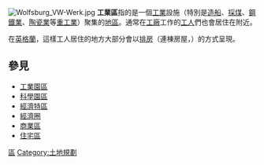 [[File:Wolfsburg_VW-Werk.jpg|thumb]]
'''工業區'''指的是一個[[工業|工業]]設施（特別是[[造船|造船]]、[[煤礦|採煤]]、[[鋼|鋼鐵業]]、[[陶瓷材料|陶瓷業]]等[[重工業|重工業]]）聚集的[[地區|地區]]。通常在[[工廠|工廠]]工作的[[工人|工人]]們也會居住在附近。 

在[[英格蘭|英格蘭]]，這樣工人居住的地方大部分會以[[排房|排房]]（連棟房屋，{{le|Terraced house}}）的方式呈現。

== 參見 ==
*[[工業園區|工業園區]]
*[[科學園區|科學園區]]
*[[經濟特區|經濟特區]]
*[[經濟圈|經濟圈]]
*[[商業區|商業區]]
*[[住宅區|住宅區]]

{{Industry-stub}}

[[Category:工業|區]]
[[Category:土地規劃|Category:土地規劃]]
